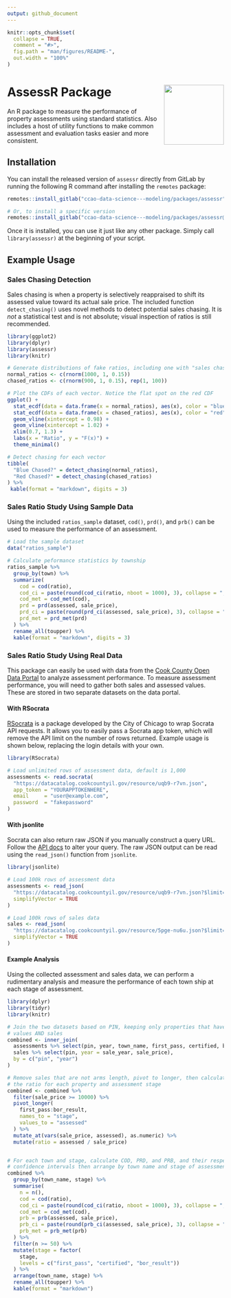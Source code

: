---
output: github_document
---

<!-- README.md is generated from README.Rmd. Please edit that file -->

```{r, include = FALSE}
knitr::opts_chunk$set(
  collapse = TRUE,
  comment = "#>",
  fig.path = "man/figures/README-",
  out.width = "100%"
)
```

# AssessR Package <a href="https://gitlab.com/ccao-data-science---modeling/packages/assessr"><img src="man/figures/logo.png" align="right" height="139"/></a>

An R package to measure the performance of property assessments using standard statistics. Also includes a host of utility functions to make common assessment and evaluation tasks easier and more consistent.

## Installation

You can install the released version of `assessr` directly from GitLab by running the following R command after installing the `remotes` package:

```{r, eval=FALSE}
remotes::install_gitlab("ccao-data-science---modeling/packages/assessr")

# Or, to install a specific version
remotes::install_gitlab("ccao-data-science---modeling/packages/assessr@0.2.0")
```

Once it is installed, you can use it just like any other package. Simply
call `library(assessr)` at the beginning of your script.

## Example Usage

### Sales Chasing Detection 

Sales chasing is when a property is selectively reappraised to shift its assessed value toward its actual sale price. The included function `detect_chasing()` uses novel methods to detect potential sales chasing. It is *not* a statistical test and is not absolute; visual inspection of ratios is still recommended.

```{r, message=FALSE, warning=FALSE, results='asis'}
library(ggplot2)
library(dplyr)
library(assessr)
library(knitr)

# Generate distributions of fake ratios, including one with "sales chasing"
normal_ratios <- c(rnorm(1000, 1, 0.15))
chased_ratios <- c(rnorm(900, 1, 0.15), rep(1, 100)) 

# Plot the CDFs of each vector. Notice the flat spot on the red CDF
ggplot() +
  stat_ecdf(data = data.frame(x = normal_ratios), aes(x), color = "blue") +
  stat_ecdf(data = data.frame(x = chased_ratios), aes(x), color = "red") +
  geom_vline(xintercept = 0.98) +
  geom_vline(xintercept = 1.02) +
  xlim(0.7, 1.3) +
  labs(x = "Ratio", y = "F(x)") +
  theme_minimal()

# Detect chasing for each vector
tibble(
  "Blue Chased?" = detect_chasing(normal_ratios),
  "Red Chased?" = detect_chasing(chased_ratios)
) %>%
 kable(format = "markdown", digits = 3)

```


### Sales Ratio Study Using Sample Data

Using the included `ratios_sample` dataset, `cod()`, `prd()`, and `prb()` can be used to measure the performance of an assessment.

```{r, message=FALSE, warning=FALSE, results='asis'}

# Load the sample dataset
data("ratios_sample")

# Calculate peformance statistics by township
ratios_sample %>%
  group_by(town) %>%
  summarize(
    cod = cod(ratio),
    cod_ci = paste(round(cod_ci(ratio, nboot = 1000), 3), collapse = ", "),
    cod_met = cod_met(cod),
    prd = prd(assessed, sale_price),
    prd_ci = paste(round(prd_ci(assessed, sale_price), 3), collapse = ", "),
    prd_met = prd_met(prd)
  ) %>%
  rename_all(toupper) %>%
  kable(format = "markdown", digits = 3)

```

### Sales Ratio Study Using Real Data

This package can easily be used with data from the [Cook County Open Data Portal](https://datacatalog.cookcountyil.gov/Property-Taxation/Cook-County-Assessor-s-Residential-Assessments/uqb9-r7vn) to analyze assessment performance. To measure assessment performance, you will need to gather both sales and assessed values. These are stored in two separate datasets on the data portal.

#### With RSocrata

[RSocrata](https://github.com/Chicago/RSocrata) is a package developed by the City of Chicago to wrap Socrata API requests. It allows you to easily pass a Socrata app token, which will remove the API limit on the number of rows returned. Example usage is shown below, replacing the login details with your own.

```{r, eval=FALSE}
library(RSocrata)

# Load unlimited rows of assessment data, default is 1,000
assessments <- read.socrata(
  "https://datacatalog.cookcountyil.gov/resource/uqb9-r7vn.json",
  app_token = "YOURAPPTOKENHERE",
  email     = "user@example.com",
  password  = "fakepassword"
)
```

#### With jsonlite

Socrata can also return raw JSON if you manually construct a query URL. Follow the [API docs](https://dev.socrata.com/foundry/datacatalog.cookcountyil.gov/uqb9-r7vn) to alter your query. The raw JSON output can be read using the `read_json()` function from `jsonlite`.

```{r}
library(jsonlite)

# Load 100k rows of assessment data
assessments <- read_json(
  "https://datacatalog.cookcountyil.gov/resource/uqb9-r7vn.json?$limit=100000",
  simplifyVector = TRUE
)

# Load 100k rows of sales data
sales <- read_json(
  "https://datacatalog.cookcountyil.gov/resource/5pge-nu6u.json?$limit=100000",
  simplifyVector = TRUE
)


```

#### Example Analysis

Using the collected assessment and sales data, we can perform a rudimentary analysis and measure the performance of each town ship at each stage of assessment. 

```{r, results='asis'}
library(dplyr)
library(tidyr)
library(knitr)

# Join the two datasets based on PIN, keeping only properties that have assessed
# values AND sales
combined <- inner_join(
  assessments %>% select(pin, year, town_name, first_pass, certified, bor_result),
  sales %>% select(pin, year = sale_year, sale_price),
  by = c("pin", "year")
)

# Remove sales that are not arms length, pivot to longer, then calculate 
# the ratio for each property and assessment stage
combined <- combined %>% 
  filter(sale_price >= 10000) %>%
  pivot_longer(
    first_pass:bor_result,
    names_to = "stage",
    values_to = "assessed"
  ) %>%
  mutate_at(vars(sale_price, assessed), as.numeric) %>%
  mutate(ratio = assessed / sale_price)


# For each town and stage, calculate COD, PRD, and PRB, and their respective
# confidence intervals then arrange by town name and stage of assessment
combined %>%
  group_by(town_name, stage) %>%
  summarise(
    n = n(),
    cod = cod(ratio),
    cod_ci = paste(round(cod_ci(ratio, nboot = 1000), 3), collapse = ", "),
    cod_met = cod_met(cod),
    prb = prb(assessed, sale_price),
    prb_ci = paste(round(prb_ci(assessed, sale_price), 3), collapse = ", "),
    prb_met = prb_met(prb)
  ) %>%
  filter(n >= 50) %>%
  mutate(stage = factor(
    stage,
    levels = c("first_pass", "certified", "bor_result"))
  ) %>%
  arrange(town_name, stage) %>%
  rename_all(toupper) %>%
  kable(format = "markdown")

```

